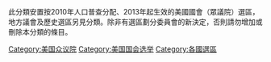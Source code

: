 此分類安置按2010年人口普查分配、2013年起生效的美國國會（眾議院）選區，地方議會及歷史選區另見分類。除非有選區劃分委員會的新決定，否則請勿增加或刪除本分類的條目。

[[Category:美国众议院|Category:美国众议院]]
[[Category:美国国会选举|Category:美国国会选举]]
[[Category:各國選區|Category:各國選區]]